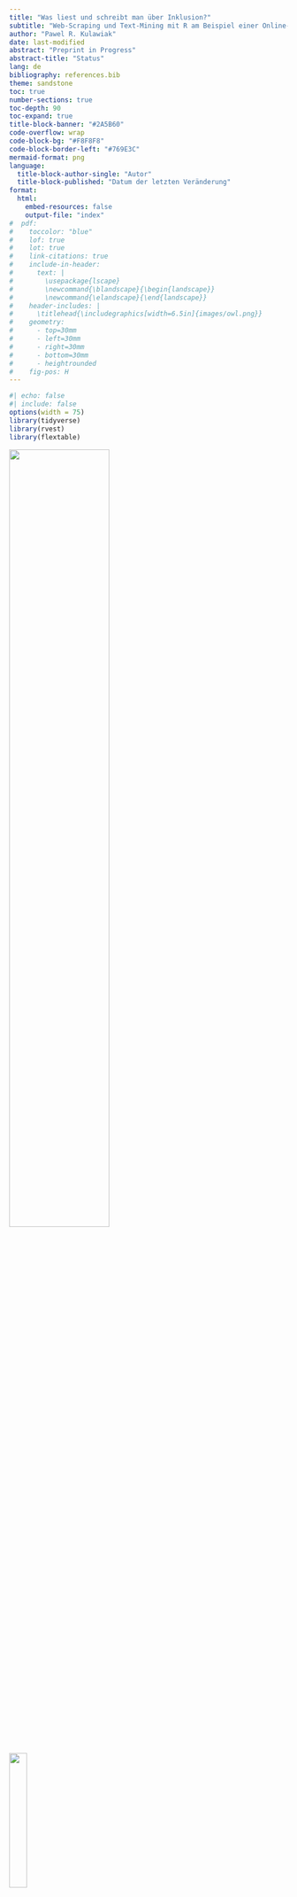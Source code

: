 ---
title: "Was liest und schreibt man über Inklusion?"
subtitle: "Web-Scraping und Text-Mining mit R am Beispiel einer Online-Nachrichten- und Diskussionsseite für Lehrkräfte"
author: "Pawel R. Kulawiak"
date: last-modified
abstract: "Preprint in Progress"
abstract-title: "Status"
lang: de
bibliography: references.bib
theme: sandstone
toc: true
number-sections: true
toc-depth: 90
toc-expand: true
title-block-banner: "#2A5B60"
code-overflow: wrap
code-block-bg: "#F8F8F8"
code-block-border-left: "#769E3C"
mermaid-format: png
language: 
  title-block-author-single: "Autor"
  title-block-published: "Datum der letzten Veränderung"
format:
  html:
    embed-resources: false
    output-file: "index"
#  pdf:
#    toccolor: "blue"
#    lof: true
#    lot: true
#    link-citations: true
#    include-in-header: 
#      text: |
#        \usepackage{lscape}
#        \newcommand{\blandscape}{\begin{landscape}}
#        \newcommand{\elandscape}{\end{landscape}}
#    header-includes: |
#      \titlehead{\includegraphics[width=6.5in]{images/owl.png}}
#    geometry:
#      - top=30mm
#      - left=30mm
#      - right=30mm
#      - bottom=30mm
#      - heightrounded
#    fig-pos: H
---

```{r}
#| echo: false
#| include: false
options(width = 75)
library(tidyverse)
library(rvest)
library(flextable)
```

\newpage

![](images/owl.png){width="60%" fig-align="left"}

[![](images/pdf.png){width="25%" fig-align="left"}](https://pawelkulawiak.github.io/textmininginclusion/)

[![](images/online.png){width="25%" fig-align="left"}](https://pawelkulawiak.github.io/textmininginclusion/)

\newpage

# Vorwort und Hinweise

TBA -

In einigen Befehlsketten dienen einige R-Befehle lediglich der optischen Optimierung des R-Outputs. Diese nicht relevante R-Befehle sind mit `# don't run` gekennzeichnet und müssen daher nicht ausgeführt werden. Im angeführten Beispiel wäre lediglich die Befehlskette `html |> html_elements("h1") |> html_text()` relevant:

```{r eval = F}
html |>
  html_elements("h1") |>
  html_text() %>% 
  paste0("[", 1:length(.), "] ", '"', . ,'"') |> # don't run
  str_wrap(75) |>                                # don't run
  cat()                                          # don't run
```

# Einleitung

Mein wertgeschätzter Kollege Timo Lüke[^1] hat einst im Rahmen einer Medieninhaltsanalyse deutschsprachiger Printmedien [@lüke2014] folgende Forschungsfragen aufgeworfen:

[^1]: <https://timolueke.de/>

-   Welches Verständnis von Inklusion wird in den deutschen meinungsführenden Medien kommuniziert?
-   Welche Argumente für und gegen die Umsetzung von Inklusion werden genannt?
-   Welche Fallbeispiele werden als Belege angeführt?

> *"Im Rahmen einer systematischen Inhaltsanalyse (Rössler, 2010) deutscher Printmedien untersuchen wir die öffentliche Berichterstattung zum Thema „Inklusion". Dabei wollen wir verbreitete Definitionen, Argumente und Fallbeispiele systematisch erfassen. So sollen langfristig die Analyse des medialen Diskurses und in der Folge eine Versachlichung der kontroversen Debatte über Inklusion ermöglicht werden."* [@lüke2014]

Erste Ergebnisse der Medieninhaltsanalyse sind in Form einer Posterpräsentation verfügbar [@lüke2014] und ich erlaube mir die Darstellung des interessanten Posters (@fig-poster).

::: column-body-outset-left
![Posterpräsentation von @lüke2014: Was liest man über Inklusion?](images/poster.png){#fig-poster fig-alt="Posterpräsentation von @lüke2014: Was liest man über Inklusion?"}
:::

# Ziele

## Allgemeine Zielsetzung

Ich möchte die Medieninhaltsanalyse von @lüke2014 replizieren sowie erweitern und mich dabei auf die Textinhalte einer Online-Nachrichten- und Diskussionsseite für Lehrkräfte fokussieren, nämlich News4teachers [@N4T_2022].

## Zielsetzung mit R: Web-Scraping und Text-Mining

Ich möchte exemplarisch aufzeigen, wie die einzelnen Projektphasen der Medieninhaltsanalyse mit der Programmiersprache R umgesetzt werden können. Hierfür werden wir uns auf zwei wichtige Arbeitsschritte fokussieren:

-   **Web-Scraping**, also eine automatisierte Methode zum Extrahieren der Textinformationen von der Webseite News4teachers. Eine Einführung in das Thema Web-Scraping mit R bieten @Wickham2023-hx [Kapitel 25][^2].

-   **Text-Mining**: Die mittels Web-Scraping gesammelten Textdaten sollen mit Methoden des Text-Minings analysiert werden. Methoden des Text-Minings fokussieren sich auf die Extraktion von nützlichen Informationen aus unstrukturierten Textdaten. Unstrukturierte Textdaten sind Texte, die nicht in einer festen Datenbankstruktur vorliegen, also z.B. Textinhalte von Webseiten. Mit Methoden des Text-Minings kann auch der sentimentale Ton eines Textinhalts bzw. die im Text vermittelte subjektive Meinung analysiert werden. Das Hauptziel der sogenannten Sentimentanalyse besteht also darin, die in einem Textdokument geäußerten Emotionen und Ansichten bezüglich eines bestimmten Themas zu identifizieren, in unserem Fall also z.B. geäußerte Meinungen zum Thema Inklusion. Eine Einführung in das Thema Text-Mining mit R bieten @Silge2017-sp.

[^2]: <https://r4ds.hadley.nz/webscraping>

# News4teachers: Online-Nachrichten- und Diskussionsseite für Lehrkräfte

Bevor wir mit dem Web-Scraping und Text-Mining beginnen, betrachten wir zunächst das Arbeitsmaterial, also die Webinhalte der Webseite News4teachers, und die entsprechende Selbstbeschreibung der Webseite [@N4T_2022]:

> *"**Wer steckt hinter News4teachers?***
>
> *News4teachers wird von einer Redaktion aus Lehrern und Journalisten betrieben. Die Seite ist ein gemeinsames Projekt von [4teachers](http://www.4teachers.de/), der Service-Plattform von Lehrern für Lehrer, sowie [der Agentur für Bildungsjournalismus](http://www.xn--agentur-fr-bildungsjournalismus-wid.de/).*
>
> ***Was ist News4teachers?***
>
> *News4teachers ist eine Nachrichten- und Diskussionsseite, die sich mit seriösen Berichten, Analysen und Kommentaren an pädagogische Profis und die an Bildungsthemen interessierte Öffentlichkeit richtet. Die Redaktion sichtet täglich die Meldungen aus Politik, Forschung und Gesellschaft. Auf die Seite gelangt alles, was für die Bildung wichtig ist. News4teachers bietet also einen aktuellen Überblick über die relevanten Informationen für Lehrer, Erzieher, Schüler und Eltern. Und zwar: unabhängig und überparteilich.*
>
> ***Was ist die Idee hinter News4teachers?***
>
> *News4teachers fühlt sich dem klassischen Journalismus verpflichtet. Das heißt konkret: Wir unterwerfen uns den publizistischen Grundsätzen des Deutschen Presserats, dem [Pressekodex](https://www.presserat.de/pressekodex/pressekodex/). Informationen, die auf die Seite gelangen, wurden zuvor von der Redaktion mit der gebotenen Sorgfalt geprüft. Quellen werden stets genannt, Meinung und Bericht voneinander getrennt. News4teachers unterliegt zudem einer Chronistenpflicht: Alles, was für die Bildungsdebatte in Deutschland von Bedeutung ist, wird aktuell berichtet. Regelmäßige Nutzer von News4teachers sind also immer im Bild."* [@N4T_2022]

Die Redaktion besteht aus folgenden Personen [@N4T_impressum]: Anna Hückelheim, Sonja Mankowsky, Laura Millmann, Nina Odenius, Thomas Zab und Milla Priboschek (Podcast-Redaktion).

```{r}
#| echo: false
#| include: false
options(scipen=999)
BESUCHER <- 55000
LK <- 975000
```

## Inhalte von News4teachers und potenzielle Leserschaft aus Lehrkräften

News4teachers verspricht eine unabhängige und überparteiliche Berichterstattung zu Bildungsthemen, wahrscheinlich auch zum Thema Inklusion. Die Inhalte sind für die Leserschaft kostenfrei (werbefinanziertes Angebot). Die Inhalte von News4teachers sind außerdem speziell auf Lehrkräfte ausgerichtet. Somit kann angenommen werden, dass ein großer Teil der Leserschaft aus Lehrkräften besteht. Die Internetseite News4teachers hatte folgende Besucherzahlen (Jahr 2023): Mai (54000 Personen), Juni (60000 Personen) und Juli und August jeweils 55000 Personen (Zahlen ermittelt mit: <https://neilpatel.com/website-traffic-checker/>). Nehmen wir an, dass die Leserschaft von News4teachers zu 75% aus Lehrkräften aus Deutschland bestünde, dann hätten wir bei einer monatlichen Besucherzahl von `r BESUCHER` Personen eine monatliche Leserschaft von ca. `r BESUCHER * 0.75` Lehrkräften (`r BESUCHER` \* 0,75 = `r BESUCHER * 0.75`). In Deutschland gibt es aber laut Mikrozensus 2022 rund `r LK` Lehrkräfte an allgemeinbildenden Schulen [@census]. Die potenzielle News4teachers-Leserschaft aus Lehrkräften (`r BESUCHER * 0.75` Personen) entspräche dann einem Anteil von ca. `r (BESUCHER/LK*100) |> round(2)`% aller Lehrkräfte an allgemeinbildenden Schulen (`r BESUCHER` / `r LK` \* 100 = `r (BESUCHER/LK*100) |> round(2)`%). Im dargestellten Szenario würden die Inhalte von News4teachers also pro Monat ca. `r (BESUCHER/LK*100) |> round(2)`% der Lehrkräfte an allgemeinbildenden Schulen in Deutschland erreichen (5 von 100 Lehrkräften lesen News4teachers). Dies sind aber nur vage Vermutungen zur Reichweite von News4teachers unter Lehrkräften an allgemeinbildenden Schulen in Deutschland, unter der Annahme, dass 75% der Leserschaft von News4teachers aus Lehrkräften bestünde.

AUFGREIFEN: \[<https://www.news4teachers.de/2021/12/liebe-leserin-lieber-leser-ein-wort-zum-jahreswechsel-in-eigener-sache/>\]

### Kommentare und Diskussionen

Die Webseite News4teachers bieten der Leserschaft die Möglichkeit die Inhalte zu kommentieren und zu diskutieren (@fig-beitrag und @fig-struktur3). Hierfür formuliert die Redaktion spezifische Richtlinien [@N4T_2022]:

> *"**Gibt's Regeln für die Leserzuschriften in den Foren?***
>
> *Grundsätzlich gilt: Niemand hat einen Anspruch darauf, in den Foren zu den einzelnen Artikeln eine eigene Wortmeldung zu veröffentlichen. Die Redaktion legt Wert darauf, nur Leserzuschriften zu veröffentlichen, die erkennbar darauf abzielen, einen inhaltlichen Beitrag zur Diskussion des darüberstehenden Artikels zu leisten. Das bedeutet konkret: Auch für Leserzuschriften gelten die publizistischen Grundsätze des Deutschen Presserats, gilt also [der Pressekodex](https://www.presserat.de/pressekodex/pressekodex/).*
>
> *Kurzgefasst:*
>
> -   *Wir veröffentlichen keine Leserbeiträge, in denen ungeprüfte, unbelegte oder falsche Tatsachenbehauptungen verbreitet werden.*
> -   *Wir veröffentlichen keine Hetze gegen Menschen oder Menschengruppen.*
> -   *Wir veröffentlichen keine Werbung, ob nun für Produkte oder Parteien.*
> -   *Und wir veröffentlichen keine Links auf unseriöse Quellen.*
>
> *Wir behalten uns darüber hinaus vor, Leserbriefe, die lediglich der Stimmungsmache dienen, zu löschen. Oder Leserbriefe sinnwahrend zu kürzen."* [@N4T_2022]

\[Hier weitere Erläuterungen einfügen\]

##### Facebook und Twitter

Die Beiträge werden aber nicht nur unmittelbar auf der Seite von News4teachers kommentiert und diskutiert (@fig-struktur3). Die Diskussion der Beiträge erfolgt auch auf einer externen Seite, nämlich bei Facebook. Innerhalb der Beiträge wird auch auf die externe Diskussion bei Facebook verwiesen (@fig-facebook). Außerdem werden die Beiträge von News4teachers ebenfalls bei Twitter geteilt und diskutiert (<https://twitter.com/News4teachers>). Die Kommentare und Diskussionen bei Facebook und Twitter sollen daher auch bei der vorliegenden Medieninhaltsanalyse Berücksichtigung finden.

![Beitrag zum Thema Inklusion mit 152 Leserkommentaren auf der Internetseite News4teachers [@N4T_2023]](images/beitrag.png){#fig-beitrag fig-alt="Inhalt zum Thema Inklusion mit 152 Leserkommentaren auf der Internetseite News4teachers"}

![Verweis bei News4teachers auf die Diskussion bei Facebook (Diskussion zum Beitrag *"„Schämt Euch!" -- Deutschland steht vor den Vereinten Nationen am Pranger, weil es die Inklusion an Schulen praktisch verweigert"*)](images/facebook.png){#fig-facebook fig-alt="Verweis bei News4teachers auf die Diskussion bei Facebook"}

# Explorative Forschungsfragen

Die Inhalte von der Webseite News4teachers und die Kommentare und Diskussionen der Leserschaft eignen sich eventuell zur Beantwortung folgender Forschungsfragen:

-   Auf welche Art und Weise wird das Thema Inklusion auf der Online-Nachrichten- und Diskussionsseite für Lehrkräfte dargestellt?
-   Auf welche Art und Weise werden die Inhalte zum Thema Inklusion von der Leserschaft kommentiert und diskutiert?

# Web-Scraping

Der erste Arbeitsschritt, hin zum Text-Mining, also hin zur Medieninhaltsanalyse, wird nun das Web-Scraping sein, also die automatisierte Extraktion der Webinhalte (z.B. Textinformationen) von der Webseite News4teachers. Traditionellerweise bzw. altmodischerweise würde man Webinhalte mit der Methode "*copy-and-paste*" in einen Datensatz übertragen, also z.B. Text von einer Webseite kopieren und anschließend die kopierte Textinformation in einen Datensatz einfügen (z.B. bei Excel). Dieses Verfahren ist aber fehleranfällig, da z.B. die Gefahr besteht, dass aufgrund mangelnder Konzentration falsche oder unvollständige Textinhalte übertragen werden. Web-Scraping ist daher als automatisierte Methode der Extraktion von Webinhalten weniger anfällig für Fehler und somit die Methode der Wahl. Eine Einführung in das Thema Web-Scraping mit R bieten @Wickham2023-hx [Kapitel 25][^3].

[^3]: <https://r4ds.hadley.nz/webscraping>

## R-Zusatzpakete

### R-Zusatzpakete *rvest* und *tidyverse*

Für das Web-Scraping nutzen wir nun das R-Zusatzpaket *rvest* [@rvest]. Der Name des R-Zusatzpaketes ist eine gelungene Anspielung auf das englische Wort *harvest* (ernten, sammeln), denn wir wollen ja Informationen aus dem Internet sammeln (mit R). Das kreative Wortspiel ist auch im Logo des R-Zusatzpaketes visualisiert (@fig-logo). Das R-Zusatzpaket *rvest* ist in der R-Paketsammlung *tidyverse* [@tidyverse] enthalten. *tidyverse* ist eine Zusammenstellung unterschiedlicher R-Zusatzpakete. Wir werden an diversen Stellen die herausragende Funktionalität der Paketsammlung *tidyverse* nutzen. An den entsprechenden Stellen wird ein Verweis auf die *tidyverse*-Zusatzpakete erfolgen. Mit der Installation von *tidyverse* wird auch das Web-Scraping-Zusatzpaket *rvest* installiert (`install.packages("tidyverse")`). Die Paketsammlung *tidyverse* und das darin enthaltene Web-Scraping-Zusatzpaket *rvest* müssen anschließend mit dem Befehl `library(tidyverse, rvest)` geladen werden:

```{r}
#| eval: false
install.packages("tidyverse")
library(tidyverse, rvest)
```

Das R-Zusatzpaket *rvest* verfügt über eine umfassende und hilfreiche Online-Dokumentation:

-   <https://rvest.tidyverse.org/>
-   <https://r4ds.hadley.nz/webscraping> [@Wickham2023-hx, Kapitel 25]

Informationen zum Paketsammlung *tidyverse* findet man hier:

<https://www.tidyverse.org/>

![Logo des R-Zusatzpaketes *rvest*](images/logo.png){#fig-logo fig-alt="Logo des R-Zusatzpaketes rvest"}

## Struktur und Inhalte der Webseite

Ziel des Web-Scapings wird es sein, die relevanten Webinhalte von News4teachers automatisiert zu extrahieren. Hierfür müssen wir uns erstmal einen Überblick über die Struktur und Inhalte der Webseite verschaffen. Die Beiträge auf den Internetseiten von News4teachers haben eine spezifische Struktur mit spezifischen Webinhalten. Wir betrachten den Beitrag mit dem Titel *"„Schämt Euch!" -- Deutschland steht vor den Vereinten Nationen am Pranger, weil es die Inklusion an Schulen praktisch verweigert"* [@N4T_2023]. Für unsere Forschungsfragen mehr oder weniger interessante Webinhalte sind in den Abbildungen kenntlich gemacht (@fig-struktur1, @fig-struktur2 und @fig-struktur3).

![(a) Beitrag auf der Internetseite News4teachers und Struktur der Webinhalte [@N4T_2023]](images/struktur1.png){#fig-struktur1 fig-alt="Beitrag auf der Internetseite News4teachers und Struktur der Webinhalte"}

![(b) Beitrag auf der Internetseite News4teachers und Struktur der Webinhalte [@N4T_2023]](images/struktur2.png){#fig-struktur2 fig-alt="Beitrag auf der Internetseite News4teachers und Struktur der Webinhalte"}

![(c) Beitrag auf der Internetseite News4teachers und Struktur der Webinhalte [@N4T_2023]](images/struktur3.png){#fig-struktur3 fig-alt="Beitrag auf der Internetseite News4teachers und Struktur der Webinhalte"}

\[Erläuterungen zu den Abbildungen und Inhalten hinzufügen\]

## Erster Web-Scraping-Versuch

Zuvor haben wir uns einen Überblick über die zu extrahierenden Webinhalte verschafft. Für den ersten Web-Scraping-Versuch nutzen wir weiterhin den Beitrag mit dem Titel *"„Schämt Euch!" -- Deutschland steht vor den Vereinten Nationen am Pranger, weil es die Inklusion an Schulen praktisch verweigert"* (@fig-struktur1). Dies ist der Link zum Beitrag:

<https://www.news4teachers.de/2023/08/schaemt-euch-deutschland-steht-vor-den-vereinten-nationen-am-pranger-weil-es-die-inklusion-an-schulen-verweigert/>

Wir nutzen den Befehl `read_html()` und den entsprechenden Link, um sämtliche Informationen von der Webseite zu extrahieren:

```{r, include = F}
html <-
  read_html("https://www.news4teachers.de/2023/08/schaemt-euch-deutschland-steht-vor-den-vereinten-nationen-am-pranger-weil-es-die-inklusion-an-schulen-verweigert/")
```

```{r eval = F}
html <-
  read_html("https://www.news4teachers.de/2023/08/
            schaemt-euch-deutschland-steht-vor-den-vereinten-nationen-
            am-pranger-weil-es-die-inklusion-an-schulen-verweigert/")

# Achtung: Zeilenumbruch ist innerhalb des Links nicht erlaubt!
#          An dieser Stelle wurden Zeilenumbrüche nur aufgrund des
#          Platzmangels eingefügt (zwecks Verbesserung der Darstellung).
#          Bitte entfernen Sie alle Zeilenumbrüche im Link, sodass der
#          Link bei Ihnen in einer Zeile erscheint.
```

Alle Webinhalte sind nun im Objekt `html` hinterlegt. Wir sind allerdings nur an spezifischen Webinhalten interessiert und möchten daher im nächsten Schritt einen spezifischen Textinhalt aus dem Objekt `html` auslesen. Wir wollen den Titel des Beitrages extrahieren: *"„Schämt Euch!" -- Deutschland steht vor den Vereinten Nationen am Pranger, weil es die Inklusion an Schulen praktisch verweigert"*. Dabei ist es gar nicht so leicht, einen spezifischen Inhalt wie den Titel zu lokalisieren und auszulesen. Hierfür ist HTML-[^4] und CSS-Selector-Grundlagenwissen[^5] hilfreich. Die eigentlichen Textinhalte sind nämlich im HTML-Dokument der Webseite hinterlegt (HTML-Quelltext). Ist eine Internetseite im Browser geöffnet, so gelangen wir mit einem Rechtsklick i.d.R. zur Option *"Seitenquelltext anzeigen"* (@fig-quelltext). Dies führt uns zum HTML-Dokument bzw. zum HTML-Quelltext der Webseite (@fig-html1).

[^4]: <https://developer.mozilla.org/en-US/docs/Web/HTML>

[^5]: <https://developer.mozilla.org/en-US/docs/Learn/CSS/Building_blocks/Selectors>; *"CSS includes a miniature language for selecting elements on a page called CSS selectors. CSS selectors define patterns for locating HTML elements, and are useful for scraping because they provide a concise way of describing which elements you want to extract."*, Quelle: <https://rvest.tidyverse.org/articles/rvest.html>

![Seitenquelltext (HTML) anzeigen](images/quelltext.png){#fig-quelltext fig-alt="Seitenquelltext (HTML) anzeigen"}

::: column-body-outset-left
![HTML-Quelltext (Ausschnitt)](images/html1.png){#fig-html1 fig-alt="HTML-Seitenquelltext (Ausschnitt)"}
:::

Das HTML-Dokument (@fig-html1) ist riesig (mehr als 10000 Zeilen) und wir müssen etwas stöbern, um den passenden Webinhalt zu lokalisieren. Der HTML-Code aus dem HTML-Dokument (@fig-html1) ist zwecks besserer Lesbarkeit auch nachfolgend dargestellt (auszugsweise):

```{html}
<article id="post-132285" class="post-132285 post type-post status-publish
  format-standard has-post-thumbnail category-leben category-titelthema
  category-wissenschaft tag-forderschulen tag-inklusion
  tag-un-behindertenrechtskonvention" itemscope
  itemtype="https://schema.org/Article">
  <div class="td-post-header">
    <!-- category -->
    <ul class="td-category">
      <li class="entry-category">
        <a href="https://www.news4teachers.de/bildung/leben/">Leben</a>
      </li>
      <li class="entry-category">
        <a href="https://www.news4teachers.de/bildung/titelthema/">
        Titelthema</a>
      </li>
      <li class="entry-category">
        <a href="https://www.news4teachers.de/bildung/wissenschaft/">
        Wissen</a>
      </li>
    </ul>
    <header class="td-post-title">
      <h1 class="entry-title">&#8222;Schämt Euch!&#8220; &#8211;
        Deutschland steht vor den Vereinten Nationen am Pranger, weil es
        die Inklusion an Schulen praktisch verweigert
      </h1>
      <div class="td-module-meta-info">
        <!-- author -->
        <!-- date -->
        <span class="td-post-date">
        <time class="entry-date updated td-module-date"
          datetime="2023-08-29T12:46:06+02:00">29. August 2023</time>
        </span>
        <!-- comments -->
        <div class="td-post-comments">
          <a href="https://www.news4teachers.de/2023/08/schaemt-euch-
deutschland-steht-vor-den-vereinten-nationen-am-pranger-weil
-es-die-inklusion-an-schulen-verweigert/#comments">
          <i class="td-icon-comments"></i>150
          </a>
        </div>
        <!-- views -->
      </div>
    </header>
  </div>
</article>
```

Wir sehen z.B. in der Zeile 1297 (@fig-html1), dass der Titel des Beitrages ein `h1`-HTML-Element[^6] ist (header 1: Überschrift erster Ebene):

[^6]: <https://developer.mozilla.org/en-US/docs/Web/HTML/Element/Heading_Elements>

```{html}
<h1 class="entry-title">&#8222;Schämt Euch!&#8220; &#8211; Deutschland
  steht vor den Vereinten Nationen am Pranger, weil es die Inklusion an 
  Schulen praktisch verweigert</h1>
```

Diese Information benötigen wir, um den Titel des Beitrags gezielt auszulesen. Hierfür nutzen wir den Befehl `html_elements("h1")` und übergeben das Objekt `html` an diesen Befehl.

```{r}
html |>
  html_elements("h1")
```

Die Information `<h1 class="entry-title">` ist überflüßig, da wir nur am HTML-Textinhalt interessiert sind. Daher extrahieren wir den reinen Textinhalt, also den Titel, mit dem Befehl `html_text()`. Die Befehlskette wird entsprechend erweitert:

```{r}
html |>
  html_elements("h1") |>
  html_text() %>% 
  paste0("[", 1:length(.), "] ", '"', . ,'"') |> # don't run
  str_wrap(75) |>                                # don't run
  cat()                                          # don't run
```

Herzlichen Glückwunsch! 🥳 Somit haben wir erfolgreich alle Informationen von der Webseite extrahiert und eine relevante Textstelle (den Titel) ausgelesen.

### Datenstruktur

Im HTML-Code (@fig-html1) sehen wir, dass anscheinend jeder Beitrag über eine ID verfügt (`id="post-132285"`). Wenn wir in unserem zukünftigen Datensatz mehrere Beiträge abspeichern wollen, dann wird eine ID-Variable zwecks Unterscheidung der Beiträge eine hilfreiche Sache sein. @tbl-idee ist eine erste Idee bezüglich einer möglichen/sinnvollen Datenstruktur. Bei dieser Datenstruktur ignorieren wir der Einfachheit halber vorerst ein paar relevante Webinhalte, z.B. Kommentare und Anzahl der Likes ("*Gefällt mir*").

\newpage

\blandscape

```{r}
#| echo: false
#| label: tbl-idee
#| tbl-cap: Erste Idee bezüglich einer möglichen/sinnvollen Datenstruktur
ID <- c(132285, "...", "...")
link <- c("https://...", "...", "...")
datum <- c("29.\nAugust\n2023", "...", "...")
n_kommentare <- c("150", "...", "...")
ort <- c("GENF", "...", "...")
titel <- c("'Schämt Euch!' --\nDeutschland steht\nvor den Vereinten\nNationen am Pranger...", "...", "...")
zusammenfassung <- c("„Schämt Euch!“ --\nso heißt es auf\neinem Transparent...", "...", "...")
haupttext <- c("Der offizielle Beitrag\nDeutschlands fällt\ndünn aus...", "...", "...")
usw. <- c("...", "...", "...")

data.frame(ID, link, datum, n_kommentare, ort, titel, zusammenfassung, haupttext, usw.) |>
  flextable() |>
  #autofit() |>
  bold(part = "header") |>
  rotate(rotation = "tbrl", align = "bottom", part = "header") |>
  width(j = 1:5, width = 0.6) |>
  width(j = 2, width = 0.8) |>
  width(j = 6:8, width = 1.5) |>
  width(j = 9, width = 0.3) |>
  height(height = 5, part = "header")
```

\elandscape

\[Gefällt mir???\]

### Weitere Web-Scraping-Schritte {#sec-schritte}

Um die Datenstruktur aus @tbl-idee zu realisieren, müssen wir nun die ID des Beitrags, den Link, das Erscheinungsdatum, die Anzahl der Kommentare, die Zusammenfassung und den eigentlichen Haupttext des Beitrages auslesen (den Titel haben wir ja bereits erfolgreich extrahiert). Beginnen wir mit der ID.

#### ID {#sec-link}

In @fig-html1 sehen wir, das die ID des Beitrages (`id="post-132285"`) ein Attribut[^7] eines HTML-Elements ist (HTML-Element: `article`[^8]):

[^7]: <https://developer.mozilla.org/en-US/docs/Web/HTML/Global_attributes/id>

[^8]: <https://developer.mozilla.org/en-US/docs/Web/HTML/Element/article>

```{html}
<article id="post-132285" class="post-132285 post type-post status-publish
format-standard has-post-thumbnail category-leben category-titelthema
category-wissenschaft tag-forderschulen tag-inklusion
tag-un-behindertenrechtskonvention" itemscope
itemtype="https://schema.org/Article">
```

Daher übergeben wir das Objekt `html` zwecks Auslesung der ID zunächst an den Befehl `html_elements("article")` und dann an den Befehl `html_attr("id")`:

```{r}
html |>
  html_elements("article") |>
  html_attr("id")
```

Die ID des Beitrags erscheint mit dem Präfix `"post-"`, eine nicht notwendigerweise nützliche Information. Das Präfix entfernen wir daher mit dem Befehl `str_remove("post-")` und überführen die ID mit dem Befehl `as.numeric()` in ein nummerisches Format. Somit erhalten wir die nummerische ID `132285`:

```{r}
html |>
  html_elements("article") |>
  html_attr("id") |>
  str_remove("post-") |> # R-Zusatzpaket stringr (tidyverse)
  as.numeric()
```

#### Link

Der Beitrag verfügt über einen langen Link:

<https://www.news4teachers.de/2023/08/schaemt-euch-deutschland-steht-vor-den-vereinten-nationen-am-pranger-weil-es-die-inklusion-an-schulen-verweigert/>

Im HTML-Code ist allerdings auch ein kurzer Link, also ein `shortlink`, ausgewiesen:

```{html}
<link rel='shortlink' href='https://www.news4teachers.de/?p=132285' />
```

Die ID des Beitrags (`132285`) ist Bestandteil des kurzen Links. Wir können also den ersten Teil des kurzen Links (`"https://www.news4teachers.de/?p="`) mit der ID (`132285`) verbinden, um den gewünschten Kurzlink zu generieren. Hierfür nutzen wir nach der Auslesung der ID den Befehl `paste0("https://www.news4teachers.de/?p=", .)`. Mit dem magrittr-Pipe-Operator (`%>%`[^9]) wird die ID an das zweite Argument des Befehls `paste0("https://www.news4teachers.de/?p=", .)` übergeben, also an die Stelle mit dem Punkt (`.`). Eine Übergabe an das zweite Argument wäre mit der sogenannten base-Pipe (`|>`) nicht möglich, daher nutzen wir die magrittr-Pipe (`%>%`) anstatt der base-Pipe (`|>`). Die Befehlskette zur Erstellung des Links gestaltet sich somit folgendermaßen:

[^9]: <https://magrittr.tidyverse.org/>

```{r}
html |>
  html_elements("article") |>
  html_attr("id") |>
  str_remove("post-") |> # R-Zusatzpaket stringr (tidyverse)
  as.numeric() %>% # Pipe-Operator, R-Zusatzpaket magrittr (tidyverse)
  paste0("https://www.news4teachers.de/?p=", .) 
```

#### Erscheinungsdatum

Fahren wir fort mit dem Auslesen des Erscheinungsdatums des Beitrages. Im HTML-Code (@fig-html1, Zeile 1301) erscheint folgende Information:

```{html}
<span class="td-post-date"><time class="entry-date updated td-module-date"
datetime="2023-08-29T12:46:06+02:00" >29. August 2023</time></span> 
```

Wir sehen, dass das Datum ein HTML-Element ist, nämlich ein `time`-Element[^10]. Dieses `time`-Element ist innerhalb eines `span`-Elements[^11] geschachtelt. Wir können hier also von einer hierarchischen Schachtelung der HTML-Elemente sprechen (`span -> time`, @fig-schachtelung_1).

[^10]: <https://developer.mozilla.org/en-US/docs/Web/HTML/Element/time>

[^11]: <https://developer.mozilla.org/en-US/docs/Web/HTML/Element/span>

```{mermaid}
%%| label: fig-schachtelung_1
%%| fig-cap: Hierarchische Schachtelung der HTML-Elemente `span` und `time`
%%{init: {'theme':'forest'}}%%
flowchart TB
  id1(span) --> id2(time)
```

Entsprechend erfolgt die Extraktion des Datums mit der Übergabe des Objektes `html`, zunächst an den Befehl `html_elements("span")`, und anschließend an den Befehl `html_elements("time")`:

```{r}
html |>
  html_elements("span") |>
  html_elements("time")
```

Das Ergebnis ist aber nicht ganz befriedigend, da mehrere Datumsangaben extrahiert worden sind, unter anderem das gewünschte Erscheinugsdatum des Beitrages (`2023-08-29`), aber auch andere, nicht relevate Datumsangaben (z.B. `2023-09-17`), welche ebenfalls auf der Webseite erscheinen (@fig-datum).

![Verweis auf einen anderen Beitrag mit nicht relevanter Datumsangabe](images/datum.png){#fig-datum fig-alt="Verweis auf einen anderen Beitrag mit nicht relevanter Datumsangabe"}

Wir müssen daher beim Auslesen noch genauer die hierarchische Position des Erscheinungsdatums definieren. Ein Blick auf @fig-html1 offenbart, dass die beiden HTML-Elemente `span` und `time` innerhalb des bereits bekannten HTML-Elements `article` geschachtelt sind (`article -> span -> time`, @fig-schachtelung_2).

```{mermaid}
%%| label: fig-schachtelung_2
%%| fig-cap: Hierarchische Schachtelung der HTML-Elemente `article`, `span` und `time`
%%{init: {'theme':'forest'}}%%
flowchart TB
  id1(article) --> id2(span) --> id3(time)
```

Diese hierarchische Schachtelung (`article -> span -> time`) muss daher beim Auslesen des Erscheingsdatums beachtet werden:

```{r}
html |>
  html_elements("article") |>
  html_elements("span") |>
  html_elements("time")
```

Das Erscheinungsdatum ist in diesem Falle das einzige `time`-Element innerhalb des `article`-Elements. Daher führt auch das Weglassen des `span`-Elements und somit die Anwendung einer reduzierten hierarchischen Schachtelung der HTML-Elemente (`article -> time`, @fig-schachtelung_3) zum gewünschten Erfolg:

```{mermaid}
%%| label: fig-schachtelung_3
%%| fig-cap: Reduzierte hierarchische Schachtelung der HTML-Elemente `article` und `time`
%%{init: {'theme':'forest'}}%%
flowchart TB
  id1(article) --> id2(time)
```

```{r}
html |>
  html_elements("article") |>
  html_elements("time")
```

Auch bei der Datumsangabe wollen wir uns auf die wesentliche Information fokussieren und extrahieren daher die reine Datumsangabe, die dem Attribut `"datetime"` zugeordnet ist. Die Befehlskette wird daher um den Befehl `"html_attr("datetime")"` ergänzt:

```{r}
html |>
  html_elements("article") |>
  html_elements("time") |>
  html_attr("datetime")
```

Die Datumsangabe (`"2023-08-29T12:46:06+02:00"`) beinhaltet eine für uns nicht relevante Zeitangabe, also die genaue Uhrzeit der Beitragserscheinung (`T12:46:06+02:00`). Die ersten 10 Zeichen (inkl. Bindestriche: `JJJJ-MM-TT`/`2023-08-29`) beinhalten die relevante Datumsangabe. Die nicht relevante Zeitangabe entfernen wir, indem wir lediglich die ersten 10 Zeichen der Datumsangabe beibehalten. Hierfür ergänzen wir die Befehlskette um den Befehl `str_sub(end = 10)`:

```{r}
html |>
  html_elements("article") |>
  html_elements("time") |>
  html_attr("datetime") |>
  str_sub(end = 10) # R-Zusatzpaket stringr (tidyverse)
```

#### Anzahl der Kommentare

Die Anzahl der Kommentare ist im HTML-Element `div`[^12] hinterlegt. Und dieses HTML-Element `div` ist durch eine CSS-Klasse[^13] gekennzeichnet (`class="wpd-thread-info"`), wobei die eigentliche Anzahl der Kommentare ein HTML-Attribut ist (`data-comments-count="150"`). Im HTML-Seitenquelltext sieht dies folgendermaßen aus:

[^12]: <https://developer.mozilla.org/en-US/docs/Web/HTML/Element/div>

[^13]: <https://developer.mozilla.org/en-US/docs/Learn/CSS/Building_blocks/Selectors>; *"CSS includes a miniature language for selecting elements on a page called CSS selectors. CSS selectors define patterns for locating HTML elements, and are useful for scraping because they provide a concise way of describing which elements you want to extract."*, Quelle: <https://rvest.tidyverse.org/articles/rvest.html>

```{html}
<div class="wpd-thread-info" data-comments-count="150">
  <span class='wpdtc' title='150'>150</span> Kommentare </div>
```

Das Objekt `html` wird daher an den Befehl `html_elements("div")` übergeben. Die anschließende Angabe der CSS-Klasse `"wpd-thread-info"` erfolgt mit einem vorangestellten Punkt[^14] (`".wpd-thread-info"`) innerhalb des Befehls `html_elements(".wpd-thread-info")`:

[^14]: Die Angabe einer CSS-Klasse muss immer mit einem vorangestellten Punkt erfolgen

```{r}
html |>
  html_elements("div") |>
  html_elements(".wpd-thread-info")
```

Die eigentliche Extraktion der Anzahl der Kommentare erfolgt nun mit der Angabe des entsprechenden HTML-Attributes (`"data-comments-count"`) innerhalb des Befehls `html_attr("data-comments-count")`. Anschließend wird die Anzahl der Kommentare mit dem Befehl `as.numeric()` in ein nummerisches Format überführt. Die Befehlskette gestaltet sich daher folgendermaßen:

```{r}
html |>
  html_elements("div") |>
  html_elements(".wpd-thread-info") |>
  html_attr("data-comments-count") |>
  as.numeric()
```

#### Ort der Berichterstattung

Die Ortsangabe ist Bestandteil der Zusammenfassung (siehe @fig-struktur1) und die Zusammenfassung ist ein Absatz, i.d.R. der erste Absatz des Beitrages. Für die Extraktion der Ortsangabe ist daher das HTML-Element für Absätze notwendig (`p`[^15]; `p` steht für "paragraph"). Dieses HTML-Element (`p`) ist wie gewohnt innerhalb des HTML-Elements `article` geschachtelt. Zur Extraktion des ersten Absatzes wird diesmal der Befehl `html_element("p")` anstatt `html_elements("p")` genutzt. Der Befehl `html_elements("p")` würde alle Absätze des Beitrages extrahieren. Wir benötigen aber nur den ersten Absatz mit der Ortsangabe und daher nutzen wir diesmal den Befehl `html_element("p")` anstatt `html_elements("p")`. Die Befehlskette gestaltet sich daher wie folgt:

[^15]: <https://developer.mozilla.org/en-US/docs/Web/HTML/Element/p>

```{r}
html |>
  html_elements("article") |>
  html_element("p") |> # html_element() anstatt html_elements()
  html_text() %>% 
  paste0("[", 1:length(.), "] ", '"', . ,'"') |> # don't run
  str_wrap(75) |>                                # don't run
  cat()                                          # don't run
```

Somit sehen wir den Absatz mit der Ortsangabe. Wir benötigen allerdings nur die Ortsangabe, also das erste Wort des Absatzes. Hinter der gewünschten Ortsangabe steht ein Punkt (`GENF.`). Mit dem Befehl `str_extract("[^.]+")`[^16] extrahieren wir alle Zeichen vor dem ersten Punkt, also die Ortsangabe `GENF`. Die Befehlskette gestaltet sich daher wie folgt:

[^16]: Bei so einer kryptischen Formel (`"[^.]+"`) handelt es sich um eine sogenannte "*regular expression*" (*regex*). Eine Einführung in diese Thematik findet man hier: <https://r4ds.hadley.nz/regexps> [@Wickham2023-hx, Kapitel 16].

```{r}
html |>
  html_elements("article") |>
  html_element("p") |> # html_element anstatt html_elements
  html_text() |>
  str_extract("[^\\.]+") # R-Zusatzpaket stringr (tidyverse)
```

#### Zusammenfassung des Beitrages

Wie soeben bei der Extraktion der Ortsangabe erwähnt, ist die Zusammenfassung des Beitrages der erste Absatz des Textes (siehe @fig-struktur1). Der erste Absatz wurde soeben folgendermaßen extrahiert:

```{r}
html |>
  html_elements("article") |>
  html_element("p") |> # html_element() anstatt html_elements()
  html_text() %>% 
  paste0("[", 1:length(.), "] ", '"', . ,'"') |> # don't run
  str_wrap(75) |>                                # don't run
  cat()                                          # don't run
```

Somit erhalten wir die Zusammenfassung mit der Ortsangabe inkl. Punkt (`GENF.`). Nun wollen wir die überflüssige Ortsangabe entfernen und nur die eigentliche Zusammenfassung beibehalten. Dies erreichen wir mit dem Befehl `str_extract("\\.[\\s](.*)")`. Die regex-Formel `"\\.[\\s](.*)"` hat folgende Bedeutung:

-   `\\.` Suche und extrahiere Zeichen nach dem ersten Punkt (einschließlich des ersten Punktes)
-   `[\\s]` Die extrahierten Zeichen können Leerzeichen sein ("*s*" steht für "*space*")
-   `(.*)` Extrahiere außerdem alle weiteren Zeichen

Die Befehlskette gestaltet sich daher wie folgt:

```{r}
html |>
  html_elements("article") |>
  html_element("p") |> # html_element anstatt html_elements
  html_text() |>
  str_extract("\\.[\\s](.*)") %>% # R-Zusatzpaket stringr (tidyverse) 
  paste0("[", 1:length(.), "] ", '"', . ,'"') |> # don't run
  str_wrap(75) |>                                # don't run
  cat()                                          # don't run
```

Die Ortsangabe (`GENF`) wurde erfolgreich entfernt. Der Punkt hinter der Ortsangabe (`GENF.`) wurde allerdings nicht entfernt und bleibt bestehen. Die Zusammenfassung beginnt daher nun mit einem Punkt (`.`) gefolgt von einem Leerzeichen. Wir entfernen den Punkt und das Leerzeichen (`". "`) mit dem Befehl `str_remove(". ")`. Die Befehlskette zur Extraktion der Zusammenfassung gestaltet sich daher folgendermaßen:

```{r}
html |>
  html_elements("article") |>
  html_element("p") |> # html_element anstatt html_elements
  html_text() |>
  str_extract("\\.[\\s](.*)") |> # R-Zusatzpaket stringr (tidyverse)
  str_remove(". ") %>% # R-Zusatzpaket stringr (tidyverse) 
  paste0("[", 1:length(.), "] ", '"', . ,'"') |> # don't run
  str_wrap(75) |>                                # don't run
  cat()                                          # don't run
```

#### Haupttext

Kommen wir nun zum Filetstück, also zum eigentlichen Haupttext des Beitrages. Der Beitragstext besteht aus Absätzen. Also können wir, wie bereits gewohnt, das HTML-Element `p` berücksichtigen. Und dieses HTML-Element `p` ist bekannterweise innerhalb des HTML-Elements `article` geschachtelt. Bisher haben wir die eigentliche hierarchische Schachtelung des Haupttextes allerdings nie expliziert. Die Absätze des Haupttextes (`p`) sind nämlich Bestandteil des HTML-Elements `div` und dieses HTML-Element ist wiederum Bestandteil des HTML-Elements `article` (`article -> div -> p`; @fig-schachtelung_4).

```{mermaid}
%%| label: fig-schachtelung_4
%%| fig-align: left
%%| fig-cap: Hierarchische Schachtelung der HTML-Elemente `article`, `div` und `p`
%%{init: {'theme':'forest'}}%%
flowchart TB
  id1(article) --> id2(div) --> id3(p)
```

Zur Abbildung dieser hierarchischen Schachtelung nutzen wir diesmal aus Gründen eine sogenannte *xpath*-Angabe[^17] (`"//article/div/p"`). Die *xpath*-Angabe (`"//article/div/p"`) erfolgt innerhalb des Befehls `html_elements(xpath = "//article/div/p")`:

[^17]: <https://developer.mozilla.org/en-US/docs/Web/XPath>

```{r}
html |>
  html_elements(xpath = "//article/div/p") |>
  html_text() |>
  str_wrap(75) %>%                                     # don't run
  paste0("\n", "[", 1:length(.), "] ", '"', . ,'"') |> # don't run
  cat()                                                # don't run
```

Mit der obigen Befehlskette werden alle relevanten Absätze extrahiert, aber auch 3 Absätze ohne jeglichen Inhalt (`[15]`, `[16]` und `[17]`). Diese Absätze enthalten keine Zeichen oder ausschließlich Leerzeichen. Wir wollen daher Absätze, die keine Zeichen oder ausschließlich Leerzeichen enthalten, entfernen. Hierfür speichern wir vorübergehend alle Absätze im Textformat als Objekt `all_p` ab. Wir Überprüfen anschließend, ob der Textinhalt der Absätze keine Zeichen oder ausschließlich Leerzeichen enthält (`all_p |> str_detect("^\\s*$")`). Die regex-Formel `"^\\s*$"` hat folgende Bedeutung:

-   `^` Beginne die Suche am Anfang des Absatzes
-   `\\s*` Suche Leerzeichen bzw. keine Zeichen ("*s*" steht für "*space*")
-   `$` Führe diese Suche bis zum Ende des Absatzes durch

Das Ergebnis der Überprüfung ist für jeden Absatz eine `TRUE`-`FALSE`-Aussage (`TRUE`: Keine Zeichen oder ausschließlich Leerzeichen; `FALSE`: Andere Zeichen). Diese `TRUE`-`FALSE`-Aussage speichern wir als Objekt `spaces` ab und lassen uns abschließend Absätze anzeigen, welche nicht ausschließlich aus Leerzeichen oder keinen Zeichen bestehen (`all_p[!spaces]`):

```{r}
all_p <-
  html |>
  html_elements(xpath = "//article/div/p") |>
  html_text()

all_p |>
  str_detect("^\\s*$") # R-Zusatzpaket stringr (tidyverse)

spaces <-
  all_p |>
  str_detect("^\\s*$") # R-Zusatzpaket stringr (tidyverse)

all_p[!spaces] |>
  str_wrap(75) %>%                                     # don't run
  paste0("\n", "[", 1:length(.), "] ", '"', . ,'"') |> # don't run
  cat()                                                # don't run
```

Fast geschafft! Wir müssen nur noch den ersten Absatz entfernen (`all_p[!spaces] %>% .[-1]`), da der erste Absatz die Zusammenfassung mit Ortsangabe darstellt (`[1] "GENF. „Schämt Euch!“ – so heißt es auf einem Transparent..."`) und daher nicht zum Haupttext gezählt werden kann. Der Punkt vor der eckigen Klammer (`.[-1]`) symbolisiert die Absätze (`all_p[!spaces]`). Bei der Übergabe dieser Absätze nutzen wir, wie zuvor beim Auslesen des Links (@sec-link), die magrittr-Pipe (`%>%`), da nur diese Pipe, und nicht die base-Pipe (`|>`), eine Übergabe an eine Bedingung in eckigen Klammern ermöglicht (`.[-1]`). Alle Absätze werden anschließend mit dem Befehl `list()` in eine Liste überführt. Dies ist daher die schlussendliche Befehlskette, welche zur Darstellung des Haupttextes führt:

```{r eval = F}
all_p[!spaces] %>% # Pipe-Operator, R-Zusatzpaket magrittr (tidyverse)
  .[-1] |>
  list()

# R-Output wird aus Platzgründen nicht erneut dargestellt
```

### Datensatz

Die bisher erfolgreich ausgelesenen Informationen (@sec-schritte: ID, Link, Erscheinungsdatum, Anzahl der Kommentare, Ort der Berichterstattung, Titel, Zusammenfassung des Beitrages und Haupttext) können wir nun in einem Datensatz zusammenfassen (vgl. @tbl-idee). Hierfür wiederholen wir pro forma und zwecks Übersichtlichkeit alle bisherigen Arbeitsschritte und speichern jede einzelne Information als Objekt (`ID`, `link`, `datum`, `n_kommentare`, `ort`, `titel`, `zusammenfassung` und `text`):

```{r eval = F}
# Alle Informationen von der Webseite extrahieren

html <-
  read_html("https://www.news4teachers.de/2023/08/
            schaemt-euch-deutschland-steht-vor-den-vereinten-nationen-
            am-pranger-weil-es-die-inklusion-an-schulen-verweigert/")

# Achtung: Zeilenumbruch ist innerhalb des Links nicht erlaubt!
#          An dieser Stelle wurden Zeilenumbrüche nur aufgrund des
#          Platzmangels eingefügt (zwecks Verbesserung der Darstellung).
#          Bitte entfernen Sie alle Zeilenumbrüche im Link, sodass der
#          Link bei Ihnen in einer Zeile erscheint.
```

```{r}
# ID

ID <-
  html |>
  html_elements("article") |>
  html_attr("id") |>
  str_remove("post-") |> # R-Zusatzpaket stringr (tidyverse)
  as.numeric()
```

```{r}
# Link

link <-
  html |>
  html_elements("article") |>
  html_attr("id") |>
  str_remove("post-") |> # R-Zusatzpaket stringr (tidyverse)
  as.numeric() %>% # Pipe-Operator, R-Zusatzpaket magrittr (tidyverse)
  paste0("https://www.news4teachers.de/?p=", .)
```

```{r}
# Erscheinungsdatum

datum <-
  html |>
  html_elements("article") |>
  html_elements("time") |>
  html_attr("datetime") |>
  str_sub(end = 10) # R-Zusatzpaket stringr (tidyverse)
```

```{r}
# Anzahl der Kommentare

n_kommentare <-
  html |>
  html_elements("div") |>
  html_elements(".wpd-thread-info") |>
  html_attr("data-comments-count") |>
  as.numeric()
```

```{r}
# Ort der Berichterstattung

ort <-
  html |>
  html_elements("article") |>
  html_element("p") |> # html_element anstatt html_elements
  html_text() |>
  str_extract("[^\\.]+") # R-Zusatzpaket stringr (tidyverse)
```

```{r}
# Titel

titel <-
  html |>
  html_elements("h1") |>
  html_text()
```

```{r}
# Zusammenfassung

zusammenfassung <-
  html |>
  html_elements("article") |>
  html_element("p") |> # html_element anstatt html_elements
  html_text() |>
  str_extract("\\.[\\s](.*)") |> # R-Zusatzpaket stringr (tidyverse)
  str_remove(". ")
```

```{r}
# Haupttext

all_p <-
  html |>
  html_elements(xpath = "//article/div/p") |>
  html_text()

spaces <-
  all_p |>
  str_detect("^\\s*$") # R-Zusatzpaket stringr (tidyverse)

text <-
  all_p[!spaces] %>% 
  .[-1] |>
  list()
```

Der Datensatz `n4t_data` wird mit dem Befehl `tibble()` erstellt (der Datensatz ist auch in @tbl-daten1 dargestellt):

```{r}
n4t_data <-
  tibble(ID, link, datum, n_kommentare, # R-Zusatzpaket tibble (tidyverse)
         ort, titel, zusammenfassung, text)

n4t_data
```

\blandscape

```{r echo = F}
#| label: tbl-daten1
#| tbl-cap: "Datensatz mit einem Beitrag"
n4t_data |>
  mutate(n_kommentare = as.character(n_kommentare)) |>
  mutate(ID = as.character(ID)) |>
  mutate(link = paste0(str_sub(link, start = 1, end = 8), "..."),
         titel = paste0(str_sub(titel, start = 1, end = 20), "..."),
         zusammenfassung =
           paste0(str_sub(zusammenfassung, start = 1, end = 20), "...")) |>
  flextable() |>
  bold(part = "header") |>
  rotate(rotation = "tbrl", align = "bottom", part = "header") |>
  height(height = 6, part = "header") |>
  width(j = 1:8, width = 1) |>
  footnote(i = 1, j = 8, value =
             as_paragraph(c("Absätze des Haupttextes sind als Liste hinterlegt")),
           ref_symbols = c("#"), part = "body", inline = TRUE, sep = "")
```

\elandscape

Dieser Datensatz (@tbl-daten1) enthält nun einen Beitrag von der Seite News4teachers. Wir wollen aber mehrere Beiträge in einem Datensatz bündeln. Für den nächsten Beitrag mit dem Titel "*Sparpläne: Inklusion hängt in NRW am seidenen Faden - Lebenshilfe appelliert*"[^18] wiederholen wir daher die Arbeitsschritte der Extraktion:

[^18]: <https://www.news4teachers.de/2023/09/sparplaene-inklusion-haengt-in-nrw-am-seidenen-faden-lebenshilfe-appelliert/>

```{r echo=FALSE}
html <-
  read_html("https://www.news4teachers.de/2023/09/sparplaene-inklusion-haengt-in-nrw-am-seidenen-faden-lebenshilfe-appelliert/")
```

```{r eval = F}
# Alle Informationen von der Webseite extrahieren

html <-
  read_html("https://www.news4teachers.de/2023/09/
            sparplaene-inklusion-haengt-in-nrw-am-seidenen-faden-
            lebenshilfe-appelliert/")

# Achtung: Zeilenumbruch ist innerhalb des Links nicht erlaubt!
#          An dieser Stelle wurden Zeilenumbrüche nur aufgrund des
#          Platzmangels eingefügt (zwecks Verbesserung der Darstellung).
#          Bitte entfernen Sie alle Zeilenumbrüche im Link, sodass der
#          Link bei Ihnen in einer Zeile erscheint.
```

```{r}
# ID

ID <-
  html |>
  html_elements("article") |>
  html_attr("id") |>
  str_remove("post-") |> # R-Zusatzpaket stringr (tidyverse)
  as.numeric()
```

```{r}
# Link

link <-
  html |>
  html_elements("article") |>
  html_attr("id") |>
  str_remove("post-") |> # R-Zusatzpaket stringr (tidyverse)
  as.numeric() %>% # Pipe-Operator, R-Zusatzpaket magrittr (tidyverse)
  paste0("https://www.news4teachers.de/?p=", .)
```

```{r}
# Erscheinungsdatum

datum <-
  html |>
  html_elements("article") |>
  html_elements("time") |>
  html_attr("datetime") |>
  str_sub(end = 10) # R-Zusatzpaket stringr (tidyverse)
```

```{r}
# Anzahl der Kommentare

n_kommentare <-
  html |>
  html_elements("div") |>
  html_elements(".wpd-thread-info") |>
  html_attr("data-comments-count") |>
  as.numeric()
```

```{r}
# Ort der Berichterstattung

ort <-
  html |>
  html_elements("article") |>
  html_element("p") |> # html_element anstatt html_elements
  html_text() |>
  str_extract("[^\\.]+") # R-Zusatzpaket stringr (tidyverse)
```

```{r}
# Titel

titel <-
  html |>
  html_elements("h1") |>
  html_text()
```

```{r}
# Zusammenfassung

zusammenfassung <-
  html |>
  html_elements("article") |>
  html_element("p") |> # html_element anstatt html_elements
  html_text() |>
  str_extract("\\.[\\s](.*)") |> # R-Zusatzpaket stringr (tidyverse)
  str_remove(". ")
```

```{r}
# Haupttext

all_p <-
  html |>
  html_elements(xpath = "//article/div/p") |>
  html_text()

spaces <-
  all_p |>
  str_detect("^\\s*$") # R-Zusatzpaket stringr (tidyverse)

text <-
  all_p[!spaces] %>% 
  .[-1] |>
  list()
```

Die Informationen aus dem neuen Beitrag werden dem bereits bestehenden Datensatz `n4t_data` mit dem Befehl `add_row()` hinzugefügt:

```{r}
n4t_data <-
  n4t_data |>
  add_row(ID, link, datum, n_kommentare, ort, titel, zusammenfassung, text)
```

\blandscape

```{r echo = F}
#| label: tbl-daten2
#| tbl-cap: "Datensatz mit zwei Beiträgen"
n4t_data |>
  mutate(n_kommentare = as.character(n_kommentare)) |>
  mutate(ID = as.character(ID)) |>
  mutate(link = paste0(str_sub(link, start = 1, end = 8), "..."),
         titel = paste0(str_sub(titel, start = 1, end = 20), "..."),
         zusammenfassung =
           paste0(str_sub(zusammenfassung, start = 1, end = 20), "...")) |>
  flextable() |>
  bold(part = "header") |>
  rotate(rotation = "tbrl", align = "bottom", part = "header") |>
  height(height = 6, part = "header") |>
  width(j = 1:8, width = 1) |>
  footnote(i = 1:2, j = 8, value =
             as_paragraph(c("Absätze des Haupttextes sind als Liste hinterlegt")),
           ref_symbols = c("#"), part = "body", inline = TRUE, sep = "")
```

\elandscape

Der neue Datensatz (@tbl-daten2) enthält nun Informationen für zwei News4teachers-Beiträge. Wir könnten die Arbeitsschritte der Extraktion nun immer wieder wiederholen und somit stetig neue Beiträge zum Datensatz hinzufügen. Bei einer großen Anzahl von Beiträgen wäre dies allerdings ein sehr langwieriger Prozess. Daher müssen wir für die Extraktion, also für das Web-Scraping der Beiträge, eine automatisierte Routine entwickeln.

## Automatisiertes Web-Scraping

### Funktion

Beim Auslesen eines Beitrags von der Webseite News4teachers haben wir bisher stets folgende Arbeitsschritte getätigt (@sec-schritte):

1.  Alle Informationen von der Webseite (Beitragsseite) extrahieren
2.  ID auslesen
3.  Link auslesen
4.  Erscheinungsdatum auslesen
5.  Anzahl der Kommentare auslesen
6.  Ort der Berichterstattung auslesen
7.  Titel auslesen
8.  Zusammenfassung auslesen
9.  Haupttext auslesen
10. Alle Informationen (Arbeitsschritte 1 bis 9) in einem Datensatz zusammenfassen

Diese Arbeitsschritte können wir automatisieren, indem wir die jeweiligen Arbeitsschritte in einer Funktion bündeln. Hierfür schreiben wir eine eigene Funktion [@Wickham2023-hx, Kapitel 26]^[<https://r4ds.hadley.nz/function>]:

```{r}
web_scrape <-
  function(url = NULL) {
    
    # 1. Alle Informationen von der Webseite (Beitragsseite) extrahieren
    
    html <-
      read_html(url)
    
    # 2. ID auslesen
    
    ID <-
      html |>
      html_elements("article") |>
      html_attr("id") |>
      str_remove("post-") |> 
      as.numeric()
    
    # 3. Link auslesen
    
    link <-
      html |>
      html_elements("article") |>
      html_attr("id") |>
      str_remove("post-") |>
      as.numeric() %>%
      paste0("https://www.news4teachers.de/?p=", .)
    
    # 4. Erscheinungsdatum auslesen
    
    datum <-
      html |>
      html_elements("article") |>
      html_elements("time") |>
      html_attr("datetime") |>
      str_sub(end = 10)
    
    # 5. Anzahl der Kommentare auslesen
    
    n_kommentare <-
      html |>
      html_elements("div") |>
      html_elements(".wpd-thread-info") |>
      html_attr("data-comments-count") |>
      as.numeric()
    
    # 6. Ort der Berichterstattung auslesen
    
    ort <-
      html |>
      html_elements("article") |>
      html_element("p") |>
      html_text() |>
      str_extract("[^\\.]+")
    
    # 7. Titel auslesen
    
    titel <-
      html |>
      html_elements("h1") |>
      html_text()
    
    # 8. Zusammenfassung auslesen
    
    zusammenfassung <-
      html |>
      html_elements("article") |>
      html_element("p") |>
      html_text() |>
      str_extract("\\.[\\s](.*)") |>
      str_remove(". ")
    
    # 9. Haupttext auslesen

    all_p <-
      html |>
      html_elements(xpath = "//article/div/p") |>
      html_text()
    
    spaces <-
      all_p |>
      str_detect("^\\s*$")
    
    text <-
      all_p[!spaces] %>% 
      .[-1] |>
      list()
    
    # 10. Alle Informationen (Arbeitsschritte 1 bis 9)
    #     in einem Datensatz zusammenfassen
    
    tibble(ID, link, datum, n_kommentare, ort,
           titel, zusammenfassung, text)
  }
```

Wir können nun die neu erstellte Funktion `web_scrape()` nutzen und müssen lediglich den Link eines Beitrags an die Funktion übergeben. Dann werden die Arbeitsschritte 1 bis 10 ausgeführt und wir erhalten einen Datensatz für den neuen Beitrag (@tbl-daten3):

```{r eval = F}
web_scrape("https://www.news4teachers.de/2023/10/
           montessori-verband-zur-inklusionsdebatte-in-deutschland-ein-
           umdenken-ist-noetig/")

# Achtung: Zeilenumbruch ist innerhalb des Links nicht erlaubt!
#          An dieser Stelle wurden Zeilenumbrüche nur aufgrund des
#          Platzmangels eingefügt (zwecks Verbesserung der Darstellung).
#          Bitte entfernen Sie alle Zeilenumbrüche im Link, sodass der
#          Link bei Ihnen in einer Zeile erscheint.
```

```{r echo = F}
web_scrape("https://www.news4teachers.de/2023/10/montessori-verband-zur-inklusionsdebatte-in-deutschland-ein-umdenken-ist-noetig/")
```

\blandscape

```{r echo = F}
#| label: tbl-daten3
#| tbl-cap: "Datensatz erstellt mit der Funktion `web_scrape()`"
web_scrape("https://www.news4teachers.de/2023/10/montessori-verband-zur-inklusionsdebatte-in-deutschland-ein-umdenken-ist-noetig/") |>
  mutate(n_kommentare = as.character(n_kommentare)) |>
  mutate(ID = as.character(ID)) |>
  mutate(link = paste0(str_sub(link, start = 1, end = 8), "..."),
         titel = paste0(str_sub(titel, start = 1, end = 20), "..."),
         zusammenfassung =
           paste0(str_sub(zusammenfassung, start = 1, end = 20), "...")) |>
  flextable() |>
  bold(part = "header") |>
  rotate(rotation = "tbrl", align = "bottom", part = "header") |>
  height(height = 6, part = "header") |>
  width(j = 1:8, width = 1) |>
  footnote(i = 1, j = 8, value =
             as_paragraph(c("Absätze des Haupttextes sind als Liste hinterlegt")),
           ref_symbols = c("#"), part = "body", inline = TRUE, sep = "")
```

\elandscape

Ein mit der Funktion `web_scrape()` erzeugter Datensatz (@tbl-daten2) kann auch dem bereits erstellten Datensatz `n4t_data` (@tbl-daten3) hinzugefügt werden (@tbl-daten4 = @tbl-daten2 + @tbl-daten3):

```{r eval = F}
n4t_data <-
  n4t_data |>
  bind_rows(web_scrape("https://www.news4teachers.de/2023/10/
                       montessori-verband-zur-inklusionsdebatte-in-
                       deutschland-ein-umdenken-ist-noetig/"))

# Achtung: Zeilenumbruch ist innerhalb des Links nicht erlaubt!
#          An dieser Stelle wurden Zeilenumbrüche nur aufgrund des
#          Platzmangels eingefügt (zwecks Verbesserung der Darstellung).
#          Bitte entfernen Sie alle Zeilenumbrüche im Link, sodass der
#          Link bei Ihnen in einer Zeile erscheint.
```

```{r echo=FALSE}
n4t_data <-
  n4t_data |>
  bind_rows(web_scrape("https://www.news4teachers.de/2023/10/montessori-verband-zur-inklusionsdebatte-in-deutschland-ein-umdenken-ist-noetig/"))

n4t_data
```

\blandscape

```{r echo = F}
#| label: tbl-daten4
#| tbl-cap: "Datensatz mit drei Beiträgen"
n4t_data |>
  mutate(n_kommentare = as.character(n_kommentare)) |>
  mutate(ID = as.character(ID)) |>
  mutate(link = paste0(str_sub(link, start = 1, end = 8), "..."),
         titel = paste0(str_sub(titel, start = 1, end = 20), "..."),
         zusammenfassung =
           paste0(str_sub(zusammenfassung, start = 1, end = 20), "...")) |>
  flextable() |>
  bold(part = "header") |>
  rotate(rotation = "tbrl", align = "bottom", part = "header") |>
  height(height = 6, part = "header") |>
  width(j = 1:8, width = 1.1) |>
  footnote(i = 1:3, j = 8, value =
             as_paragraph(c("Absätze des Haupttextes sind als Liste hinterlegt")),
           ref_symbols = c("#"), part = "body", inline = TRUE, sep = "")
```

\elandscape



# Weiteres

Selector Gadget

Urheber Gesetz

Politeness

Evtl. interessant für das Auslesen der Kommentare:

<https://www.news4teachers.de/2023/08/schaemt-euch-deutschland-steht-vor-den-vereinten-nationen-am-pranger-weil-es-die-inklusion-an-schulen-verweigert/feed/>

# Literatur
